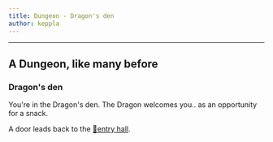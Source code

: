 ```yaml
---
title: Dungeon - Dragon's den
author: keppla
---
```



---

## A Dungeon, like many before
### Dragon's den

You're in the Dragon's den. The Dragon welcomes you.. as an opportunity for a snack.

A door leads back to the [🚪entry hall](entry).

<Fight client:load />